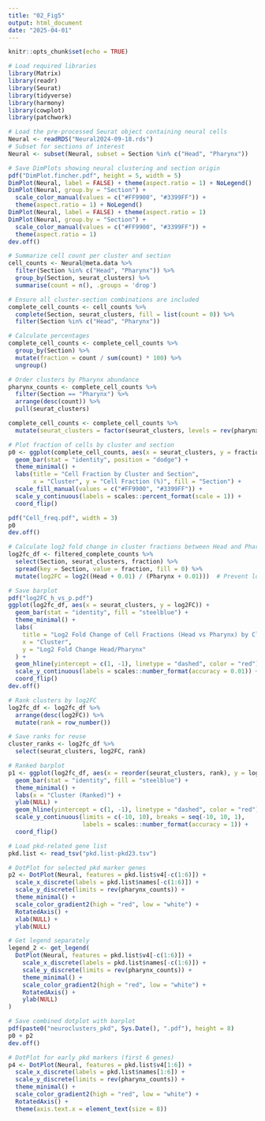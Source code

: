 ```yaml
---
title: "02_Fig5"
output: html_document
date: "2025-04-01"
---
```


```r
knitr::opts_chunk$set(echo = TRUE)
```

```r
# Load required libraries
library(Matrix)
library(readr)
library(Seurat)
library(tidyverse)
library(harmony)
library(cowplot)
library(patchwork)

# Load the pre-processed Seurat object containing neural cells
Neural <- readRDS("Neural2024-09-18.rds")
# Subset for sections of interest
Neural <- subset(Neural, subset = Section %in% c("Head", "Pharynx"))

```

```r
# Save DimPlots showing neural clustering and section origin
pdf("DimPlot.fincher.pdf", height = 5, width = 5)
DimPlot(Neural, label = FALSE) + theme(aspect.ratio = 1) + NoLegend()
DimPlot(Neural, group.by = "Section") +
  scale_color_manual(values = c("#FF9900", "#3399FF")) +
  theme(aspect.ratio = 1) + NoLegend()
DimPlot(Neural, label = FALSE) + theme(aspect.ratio = 1)
DimPlot(Neural, group.by = "Section") +
  scale_color_manual(values = c("#FF9900", "#3399FF")) +
  theme(aspect.ratio = 1)
dev.off()

```

```r
# Summarize cell count per cluster and section
cell_counts <- Neural@meta.data %>%
  filter(Section %in% c("Head", "Pharynx")) %>%
  group_by(Section, seurat_clusters) %>%
  summarise(count = n(), .groups = 'drop')

# Ensure all cluster-section combinations are included
complete_cell_counts <- cell_counts %>%
  complete(Section, seurat_clusters, fill = list(count = 0)) %>%
  filter(Section %in% c("Head", "Pharynx"))

# Calculate percentages
complete_cell_counts <- complete_cell_counts %>%
  group_by(Section) %>%
  mutate(fraction = count / sum(count) * 100) %>%
  ungroup()

# Order clusters by Pharynx abundance
pharynx_counts <- complete_cell_counts %>%
  filter(Section == "Pharynx") %>%
  arrange(desc(count)) %>%
  pull(seurat_clusters)

complete_cell_counts <- complete_cell_counts %>%
  mutate(seurat_clusters = factor(seurat_clusters, levels = rev(pharynx_counts)))

# Plot fraction of cells by cluster and section
p0 <- ggplot(complete_cell_counts, aes(x = seurat_clusters, y = fraction, fill = Section)) +
  geom_bar(stat = "identity", position = "dodge") +
  theme_minimal() +
  labs(title = "Cell Fraction by Cluster and Section",
       x = "Cluster", y = "Cell Fraction (%)", fill = "Section") +
  scale_fill_manual(values = c("#FF9900", "#3399FF")) +
  scale_y_continuous(labels = scales::percent_format(scale = 1)) +
  coord_flip()

pdf("Cell_freq.pdf", width = 3)
p0
dev.off()

```

```r
# Calculate log2 fold change in cluster fractions between Head and Pharynx
log2fc_df <- filtered_complete_counts %>%
  select(Section, seurat_clusters, fraction) %>%
  spread(key = Section, value = fraction, fill = 0) %>%
  mutate(log2FC = log2((Head + 0.01) / (Pharynx + 0.01)))  # Prevent log(0)

# Save barplot
pdf("log2FC_h_vs_p.pdf")
ggplot(log2fc_df, aes(x = seurat_clusters, y = log2FC)) +
  geom_bar(stat = "identity", fill = "steelblue") +
  theme_minimal() +
  labs(
    title = "Log2 Fold Change of Cell Fractions (Head vs Pharynx) by Cluster",
    x = "Cluster",
    y = "Log2 Fold Change Head/Pharynx"
  ) +
  geom_hline(yintercept = c(1, -1), linetype = "dashed", color = "red") +
  scale_y_continuous(labels = scales::number_format(accuracy = 0.01)) +
  coord_flip()
dev.off()

```

```r
# Rank clusters by log2FC
log2fc_df <- log2fc_df %>%
  arrange(desc(log2FC)) %>%
  mutate(rank = row_number())

# Save ranks for reuse
cluster_ranks <- log2fc_df %>%
  select(seurat_clusters, log2FC, rank)

# Ranked barplot
p1 <- ggplot(log2fc_df, aes(x = reorder(seurat_clusters, rank), y = log2FC)) +
  geom_bar(stat = "identity", fill = "steelblue") +
  theme_minimal() +
  labs(x = "Cluster (Ranked)") +
  ylab(NULL) +
  geom_hline(yintercept = c(1, -1), linetype = "dashed", color = "red") +
  scale_y_continuous(limits = c(-10, 10), breaks = seq(-10, 10, 1),
                     labels = scales::number_format(accuracy = 1)) +
  coord_flip()
```

```r
# Load pkd-related gene list
pkd.list <- read_tsv("pkd.list-pkd23.tsv")
```

```r
# DotPlot for selected pkd marker genes
p2 <- DotPlot(Neural, features = pkd.list$v4[-c(1:6)]) +
  scale_x_discrete(labels = pkd.list$names[-c(1:6)]) +
  scale_y_discrete(limits = rev(pharynx_counts)) +
  theme_minimal() +
  scale_color_gradient2(high = "red", low = "white") +
  RotatedAxis() +
  xlab(NULL) +
  ylab(NULL)

# Get legend separately
legend_2 <- get_legend(
  DotPlot(Neural, features = pkd.list$v4[-c(1:6)]) +
    scale_x_discrete(labels = pkd.list$names[-c(1:6)]) +
    scale_y_discrete(limits = rev(pharynx_counts)) +
    theme_minimal() +
    scale_color_gradient2(high = "red", low = "white") +
    RotatedAxis() +
    ylab(NULL)
)
```

```r
# Save combined dotplot with barplot
pdf(paste0("neuroclusters_pkd", Sys.Date(), ".pdf"), height = 8)
p0 + p2
dev.off()
```

```r
# DotPlot for early pkd markers (first 6 genes)
p4 <- DotPlot(Neural, features = pkd.list$v4[1:6]) +
  scale_x_discrete(labels = pkd.list$names[1:6]) +
  scale_y_discrete(limits = rev(pharynx_counts)) +
  theme_minimal() +
  scale_color_gradient2(high = "red", low = "white") +
  RotatedAxis() +
  theme(axis.text.x = element_text(size = 8))
```


